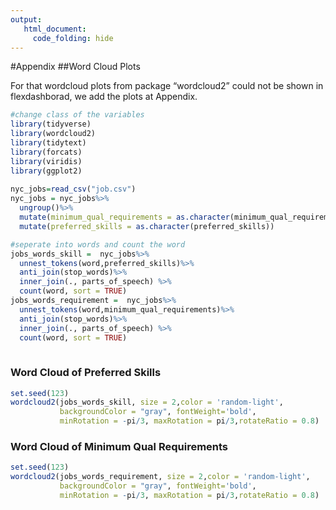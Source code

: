 ```yaml
---
output: 
   html_document:
     code_folding: hide
---
```

#Appendix
##Word Cloud Plots

For that wordcloud plots from package "wordcloud2" could not be shown in flexdashborad, we add the plots at Appendix.
```r
#change class of the variables
library(tidyverse)
library(wordcloud2)
library(tidytext)
library(forcats)
library(viridis)
library(ggplot2)
 
nyc_jobs=read_csv("job.csv")
nyc_jobs = nyc_jobs%>% 
  ungroup()%>%
  mutate(minimum_qual_requirements = as.character(minimum_qual_requirements))%>%
  mutate(preferred_skills = as.character(preferred_skills))

#seperate into words and count the word
jobs_words_skill =  nyc_jobs%>%
  unnest_tokens(word,preferred_skills)%>%
  anti_join(stop_words)%>%
  inner_join(., parts_of_speech) %>%
  count(word, sort = TRUE)
jobs_words_requirement =  nyc_jobs%>%
  unnest_tokens(word,minimum_qual_requirements)%>%
  anti_join(stop_words)%>%
  inner_join(., parts_of_speech) %>%
  count(word, sort = TRUE)
 
```

  

### Word Cloud of Preferred Skills
```r
set.seed(123)
wordcloud2(jobs_words_skill, size = 2,color = 'random-light',  
           backgroundColor = "gray", fontWeight='bold',  
           minRotation = -pi/3, maxRotation = pi/3,rotateRatio = 0.8)  
```

 

### Word Cloud of Minimum Qual Requirements
```r
set.seed(123)
wordcloud2(jobs_words_requirement, size = 2,color = 'random-light',  
           backgroundColor = "gray", fontWeight='bold',  
           minRotation = -pi/3, maxRotation = pi/3,rotateRatio = 0.8)  
```
